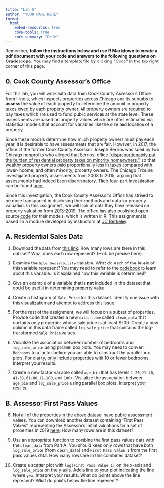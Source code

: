```yaml
---
title: "Lab 5"
author: "YOUR NAME HERE"
format: 
  html:
    embed-resources: true
    code-tools: true
    code-summary: "Code"
---
```


Remember, **follow the instructions below and use R Markdown to create a pdf document with your code and answers to the following questions on Gradescope.** You may find a template file by clicking "Code" in the top right corner of this page.

## 0. Cook County Assessor's Office 

For this lab, you will work with data from Cook County Assessor's Office from Illinois, which inspects properties across Chicago and its suburbs to **assess** the value of each property to determine the amount in property taxes owed by each property owner. All property owners are required to pay taxes which are used to fund public services at the state level. These assessments are based on property values which are often estimated via statistical models that account for variables like the size and location of a property.

Since these models determine how much property owners must pay each year, it is desirable to have assessments that are fair. However, in 2017, the office of the former Cook County Assessor Joseph Berrios was sued by two Chicago nonprofits who alleged that Berrios' office ["disproportionately put the burden of residential property taxes on minority homeowners, "](https://apnews.com/1650cd356ca44ada8fcca5a2673e2344), so that wealthy property owners paid proportionally less in taxes compared with lower-income, and often minority, property owners. The Chicago Tribune investigated property assessments from 2003 to 2015, arguing that assessments had indeed been discrimnatory. Their four-part investigation can be found [here.](https://www.chicagotribune.com/investigations/ct-tax-divide-investigation-20180425-storygallery.html)

Since this investigation, the Cook County Assessor's Office has strived to be more transparent in disclosing their methods and data for property valuation. In this assignment, we will look at data they have released on property valuation from [2013-2019](https://datacatalog.cookcountyil.gov/stories/s/p2kt-hk36). The office has also published open-source [code](https://github.com/ccao-data) for their models, which is written in R! This assignment is based on a module developed by instructors at [UC Berkeley](https://data.berkeley.edu/hce-curriculum-package-value-home).

## A. Residential Sales Data

1. Download the data from [this link](https://datacatalog.cookcountyil.gov/Property-Taxation/Assessor-Archived-05-11-2022-Residential-Sales-Dat/5pge-nu6u/about_data). How many rows are there in this dataset? What does each row represent? (Hint: be precise here).

2. Examine the `Site Desirability` variable. What do each of the levels of this variable represent? You may need to refer to the [codebook](https://datacatalog.cookcountyil.gov/Property-Taxation/Assessor-Archived-05-11-2022-Residential-Sales-Dat/5pge-nu6u/about_data) to learn about this variable. Is it explained how this variable is determined?

3. Give an example of a variable that is **not** included in this dataset that could be useful in determining property value.

4. Create a histogram of `Sale Price` for this dataset. Identify one issue with this visualization and attempt to address this issue.

5. For the rest of the assignment, we will focus on a subset of properties. Provide code that creates a new `data.frame` called `clean_data` that contains only properties whose sale price is at least $500. Create a new column in this data frame called `log_sale_price` that contains the log-transformed `Sale Price` values.

6. Visualize the association between number of bedrooms and `log_sale_price` using parallel box plots. You may need to convert `Bedrooms` to a factor before you are able to construct the parallel box plots. For clarity, only include properties with 10 or fewer bedrooms. Interpret your results.

7. Create a new factor variable called `age_bin` that has levels `1-20`, `21-40`, `41-60`, `61-80`, `81-100`, and `100+`. Visualize the association between `age_bin` and `log_sale_price` using parallel box plots. Interpret your results.

## B. Assessor First Pass Values

8. Not all of the properties in the above dataset have public assessment values. You can download another dataset containing "First Pass Values" representing the Assessor's initial valuations for a set of properties in 2019 [here](https://datacatalog.cookcountyil.gov/Property-Taxation/Assessor-Archived-05-11-2022-First-Pass-Values/x88m-e569/about_data). How many rows are in this dataset?

9. Use an appropriate function to combine the first pass values data with the `clean_data` from Part A. You should keep only rows that have both `log_sale_price` (from `clean_data`) and `First Pass Value 1` from the first pass values data. How many rows are in this combined dataset?

10. Create a scatter plot with `log(First Pass Value 1)` on the x-axis and `log_sale_price` on the y-axis. Add a line to your plot indicating the line where `y=x`. Interpret your results. What do points above the line represent? What do points below the line represent?